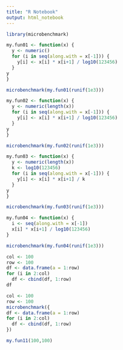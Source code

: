 ---
title: "R Notebook"
output: html_notebook
---

```{r}
library(microbenchmark)
```

```{r}
my.fun01 <- function(x) {
  y <- numeric()
  for (i in seq(along.with = x[-1])) {
    y[i] <- x[i] * x[i+1] / log10(123456)
  }
y
}
```

```{r}
microbenchmark(my.fun01(runif(1e3)))
```

```{r}
my.fun02 <- function(x) {
  y <- numeric(length(x))
  for (i in seq(along.with = x[-1])) {
    y[i] <- x[i] * x[i+1] / log10(123456)
  }
y
}
```

```{r}
microbenchmark(my.fun02(runif(1e3)))
```


```{r}
my.fun03 <- function(x) {
  y <- numeric(length(x))
  k <- log10(123456)
  for (i in seq(along.with = x[-1])) {
    y[i] <- x[i] * x[i+1] / k
  }
y
}
```

```{r}
microbenchmark(my.fun03(runif(1e3)))
```

```{r}
my.fun04 <- function(x) {
  i <- seq(along.with = x[-1])
  x[i] * x[i+1] / log10(123456)
}
```

```{r}
microbenchmark(my.fun04(runif(1e3)))
```

```{r}
col <- 100
row <- 100
df <- data.frame(a = 1:row)
for (i in 2:col)
  df <- cbind(df, 1:row)
df
```

```{r}
col <- 100
row <- 100
microbenchmark({
df <- data.frame(a = 1:row)
for (i in 2:col)
  df <- cbind(df, 1:row)
})
```

```{r}
my.fun11(100,100)
```

